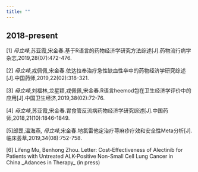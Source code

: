 ```yaml
---
title: ""
---
```

## 2018-present
[1] _母立峰_,苏亚霞,宋金春.基于R语言的药物经济学研究方法综述[J].药物流行病学杂志,2019,28(07):472-476.

[2] _母立峰_,戎佩佩,宋金春.依达拉奉治疗急性缺血性卒中的药物经济学研究综述[J].中国药师,2019,22(02):318-321.

[3] _母立峰_,刘福林,龙星颖,戎佩佩,宋金春.R语言heemod包在卫生经济学评价中的应用[J].中国卫生经济,2019,38(02):72-76.

[4] _母立峰_,苏亚霞,宋金春.胃食管反流病药物经济学研究综述[J].中国药师,2018,21(10):1846-1849.

[5]郎罡,温海燕, _母立峰_,宋金春.地氯雷他定治疗荨麻疹疗效和安全性Meta分析[J].临床荟萃,2019,34(08):752-758.

[6] Lifeng Mu, Benhong Zhou. Letter: Cost-Effectiveness of Alectinib for Patients with Untreated ALK-Positive Non-Small Cell Lung Cancer in China._Adances in Therapy_ (in press)

